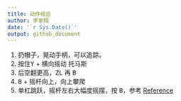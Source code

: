 ```yaml
---
title: 动作组合
author: 李家翔
date: '`r Sys.Date()`'
output: github_document
---
```


1. 扔帽子，晃动手柄，可以追踪。
1. 按住<kbd>Y</kbd> + 横向摇动 托马斯
1. 后空翻更高，<kbd>ZL</kbd> 再 <kbd>B</kbd>
1. <kbd>B</kbd> + 摇杆向上，向上攀爬
1. 单杠跳跃，摇杆左右大幅度摇摆，按 <kbd>B</kbd>，参考 
    [Reference](http://v.youku.com/v_show/id_XMzExNzM5MjUxNg==.html)
